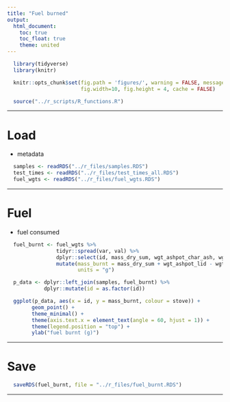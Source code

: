 ```yaml
---
title: "Fuel burned"
output:
  html_document:
    toc: true
    toc_float: true
    theme: united
---
```


```r
  library(tidyverse)
  library(knitr)
```

```r
  knitr::opts_chunk$set(fig.path = 'figures/', warning = FALSE, message = FALSE,
                        fig.width=10, fig.height = 4, cache = FALSE)
```

```r
  source("../r_scripts/R_functions.R")
```

---

# Load

* metadata

```r
  samples <- readRDS("../r_files/samples.RDS")
  test_times <- readRDS("../r_files/test_times_all.RDS")
  fuel_wgts <- readRDS("../r_files/fuel_wgts.RDS")
```


---

# Fuel

* fuel consumed

```r
  fuel_burnt <- fuel_wgts %>%
                tidyr::spread(var, val) %>%
                dplyr::select(id, mass_dry_sum, wgt_ashpot_char_ash, wgt_ashpot_lid) %>%
                mutate(mass_burnt = mass_dry_sum + wgt_ashpot_lid - wgt_ashpot_char_ash,
                       units = "g")

```

```r
  p_data <- dplyr::left_join(samples, fuel_burnt) %>%
            dplyr::mutate(id = as.factor(id))

  ggplot(p_data, aes(x = id, y = mass_burnt, colour = stove)) +
        geom_point() +
        theme_minimal() + 
        theme(axis.text.x = element_text(angle = 60, hjust = 1)) +
        theme(legend.position = "top") +
        ylab("fuel burnt (g)")
```

---

# Save

```r
  saveRDS(fuel_burnt, file = "../r_files/fuel_burnt.RDS")
```

---

